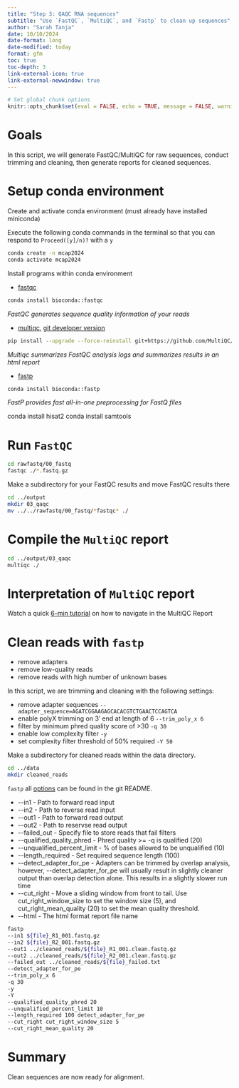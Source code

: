 ```yaml
---
title: "Step 3: QAQC RNA sequences"
subtitle: "Use `FastQC`, `MultiQC`, and `Fastp` to clean up sequences"
author: "Sarah Tanja"
date: 10/10/2024
date-format: long
date-modified: today
format: gfm
toc: true
toc-depth: 3
link-external-icon: true
link-external-newwindow: true
---
```


```r
# Set global chunk options
knitr::opts_chunk$set(eval = FALSE, echo = TRUE, message = FALSE, warning = FALSE)
```

# Goals

In this script, we will generate FastQC/MultiQC for raw sequences, conduct trimming and cleaning, then generate reports for cleaned sequences.

# Setup conda environment

Create and activate conda environment (must already have installed miniconda)

::: {.callout-caution appearance="minimal"}
Execute the following conda commands in the terminal so that you can respond to `Proceed([y]/n)?` with a `y`
:::

``` bash
conda create -n mcap2024
conda activate mcap2024
```

Install programs within conda environment

-   [fastqc](https://anaconda.org/bioconda/fastqc)

``` bash
conda install bioconda::fastqc
```

*FastQC generates sequence quality information of your reads*

-   [multiqc](https://anaconda.org/bioconda/multiqc), [git developer version](Installation)

``` bash
pip install --upgrade --force-reinstall git+https://github.com/MultiQC/MultiQC.git
```

*Multiqc summarizes FastQC analysis logs and summarizes results in an html report*

-   [fastp](https://anaconda.org/bioconda/fastp)

``` bash
conda install bioconda::fastp
```

*FastP provides fast all-in-one preprocessing for FastQ files*

conda install hisat2 conda install samtools

# Run `FastQC`

```bash
cd rawfastq/00_fastq
fastqc ./*.fastq.gz
```

Make a subdirectory for your FastQC results and move FastQC results there

```bash
cd ../output
mkdir 03_qaqc
mv ../../rawfastq/00_fastq/*fastqc* ./
```

# Compile the `MultiQC` report

```bash
cd ../output/03_qaqc
multiqc ./
```

# Interpretation of `MultiQC` report

Watch a quick [6-min tutorial](https://www.youtube.com/watch?v=qPbIlO_KWN0) on how to navigate in the MultiQC Report

# Clean reads with `fastp`

-   remove adapters
-   remove low-quality reads
-   remove reads with high number of unknown bases

In this script, we are trimming and cleaning with the following settings:

-   remove adapter sequences `--adapter_sequence=AGATCGGAAGAGCACACGTCTGAACTCCAGTCA`
-   enable polyX trimming on 3' end at length of 6 `--trim_poly_x 6`
-   filter by minimum phred quality score of \>30 `-q 30`
-   enable low complexity filter `-y`
-   set complexity filter threshold of 50% required `-Y 50`

Make a subdirectory for cleaned reads within the data directory.

```bash
cd ../data
mkdir cleaned_reads
```

`fastp` all [options](https://github.com/OpenGene/fastp?tab=readme-ov-file#:~:text=of%201%20~%206.-,all%20options,-usage%3A%20fastp%20%2Di) can be found in the git README.

-   \--in1 - Path to forward read input
-   \--in2 - Path to reverse read input
-   \--out1 - Path to forward read output
-   \--out2 - Path to reservse read output
-   \--failed_out - Specify file to store reads that fail filters
-   \--qualified_quality_phred - Phred quality \>= -q is qualified (20)
-   \--unqualified_percent_limit - % of bases allowed to be unqualified (10)
-   \--length_required - Set required sequence length (100)
-   \--detect_adapter_for_pe - Adapters can be trimmed by overlap analysis, however, \--detect_adapter_for_pe will usually result in slightly cleaner output than overlap detection alone. This results in a slightly slower run time
-   \--cut_right - Move a sliding window from front to tail. Use cut_right_window_size to set the window size (5), and cut_right_mean_quality (20) to set the mean quality threshold.
-   \--html - The html format report file name

```bash

fastp 
--in1 ${file}_R1_001.fastq.gz 
--in2 ${file}_R2_001.fastq.gz 
--out1 ../cleaned_reads/${file}_R1_001.clean.fastq.gz 
--out2 ../cleaned_reads/${file}_R2_001.clean.fastq.gz 
--failed_out ../cleaned_reads/${file}_failed.txt 
--detect_adapter_for_pe
--trim_poly_x 6
-q 30
-y 
-Y
--qualified_quality_phred 20 
--unqualified_percent_limit 10 
--length_required 100 detect_adapter_for_pe 
--cut_right cut_right_window_size 5
--cut_right_mean_quality 20

```

# Summary

Clean sequences are now ready for alignment.
